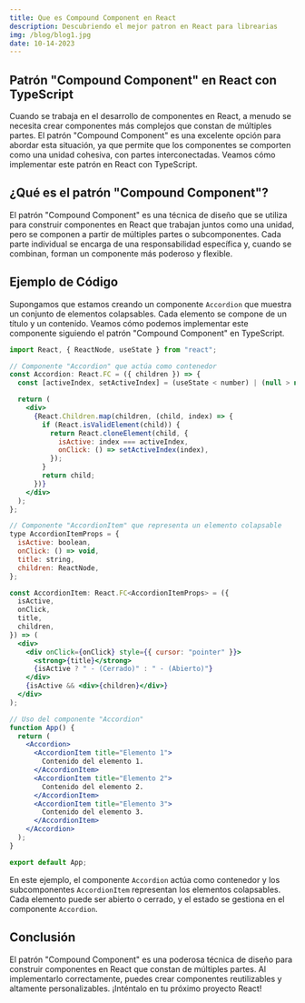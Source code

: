```yaml
---
title: Que es Compound Component en React
description: Descubriendo el mejor patron en React para librearias
img: /blog/blog1.jpg
date: 10-14-2023
---
```


## Patrón "Compound Component" en React con TypeScript

Cuando se trabaja en el desarrollo de componentes en React, a menudo se necesita crear componentes más complejos que constan de múltiples partes. El patrón "Compound Component" es una excelente opción para abordar esta situación, ya que permite que los componentes se comporten como una unidad cohesiva, con partes interconectadas. Veamos cómo implementar este patrón en React con TypeScript.

## ¿Qué es el patrón "Compound Component"?

El patrón "Compound Component" es una técnica de diseño que se utiliza para construir componentes en React que trabajan juntos como una unidad, pero se componen a partir de múltiples partes o subcomponentes. Cada parte individual se encarga de una responsabilidad específica y, cuando se combinan, forman un componente más poderoso y flexible.

## Ejemplo de Código

Supongamos que estamos creando un componente `Accordion` que muestra un conjunto de elementos colapsables. Cada elemento se compone de un título y un contenido. Veamos cómo podemos implementar este componente siguiendo el patrón "Compound Component" en TypeScript.

```jsx
import React, { ReactNode, useState } from "react";

// Componente "Accordion" que actúa como contenedor
const Accordion: React.FC = ({ children }) => {
  const [activeIndex, setActiveIndex] = (useState < number) | (null > null);

  return (
    <div>
      {React.Children.map(children, (child, index) => {
        if (React.isValidElement(child)) {
          return React.cloneElement(child, {
            isActive: index === activeIndex,
            onClick: () => setActiveIndex(index),
          });
        }
        return child;
      })}
    </div>
  );
};

// Componente "AccordionItem" que representa un elemento colapsable
type AccordionItemProps = {
  isActive: boolean,
  onClick: () => void,
  title: string,
  children: ReactNode,
};

const AccordionItem: React.FC<AccordionItemProps> = ({
  isActive,
  onClick,
  title,
  children,
}) => (
  <div>
    <div onClick={onClick} style={{ cursor: "pointer" }}>
      <strong>{title}</strong>
      {isActive ? " - (Cerrado)" : " - (Abierto)"}
    </div>
    {isActive && <div>{children}</div>}
  </div>
);

// Uso del componente "Accordion"
function App() {
  return (
    <Accordion>
      <AccordionItem title="Elemento 1">
        Contenido del elemento 1.
      </AccordionItem>
      <AccordionItem title="Elemento 2">
        Contenido del elemento 2.
      </AccordionItem>
      <AccordionItem title="Elemento 3">
        Contenido del elemento 3.
      </AccordionItem>
    </Accordion>
  );
}

export default App;
```

En este ejemplo, el componente `Accordion` actúa como contenedor y los subcomponentes `AccordionItem` representan los elementos colapsables. Cada elemento puede ser abierto o cerrado, y el estado se gestiona en el componente `Accordion`.

## Conclusión

El patrón "Compound Component" es una poderosa técnica de diseño para construir componentes en React que constan de múltiples partes. Al implementarlo correctamente, puedes crear componentes reutilizables y altamente personalizables. ¡Inténtalo en tu próximo proyecto React!
